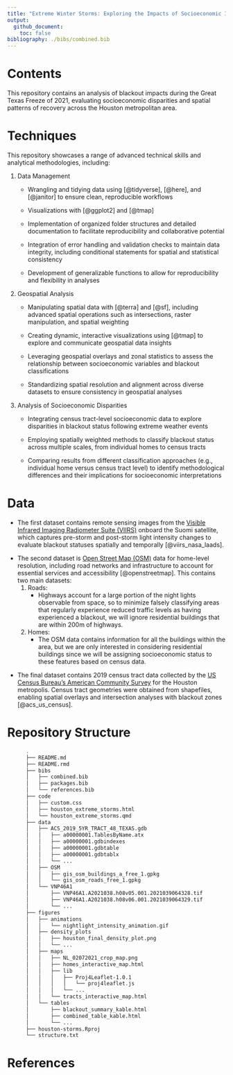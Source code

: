 ```yaml
---
title: "Extreme Winter Storms: Exploring the Impacts of Socioeconomic Inequalities in a Changing Climate"
output:
  github_document:
    toc: false
bibliography: ./bibs/combined.bib
---
```


# Contents

This repository contains an analysis of blackout impacts during the Great Texas Freeze of 2021, evaluating socioeconomic disparities and spatial patterns of recovery across the Houston metropolitan area.

# Techniques

This repository showcases a range of advanced technical skills and analytical methodologies, including:

1.  Data Management
    -   Wrangling and tidying data using [@tidyverse], [@here], and [@janitor] to ensure clean, reproducible workflows

    -   Visualizations with [@ggplot2] and [@tmap]

    -   Implementation of organized folder structures and detailed documentation to facilitate reproducibility and collaborative potential

    -   Integration of error handling and validation checks to maintain data integrity, including conditional statements for spatial and statistical consistency

    -   Development of generalizable functions to allow for reproducibility and flexibility in analyses
2.  Geospatial Analysis
    -   Manipulating spatial data with [@terra] and [@sf], including advanced spatial operations such as intersections, raster manipulation, and spatial weighting

    -   Creating dynamic, interactive visualizations using [@tmap] to explore and communicate geospatial data insights

    -   Leveraging geospatial overlays and zonal statistics to assess the relationship between socioeconomic variables and blackout classifications

    -   Standardizing spatial resolution and alignment across diverse datasets to ensure consistency in geospatial analyses
3.  Analysis of Socioeconomic Disparities
    -   Integrating census tract-level socioeconomic data to explore disparities in blackout status following extreme weather events

    -   Employing spatially weighted methods to classify blackout status across multiple scales, from individual homes to census tracts

    -   Comparing results from different classification approaches (e.g., individual home versus census tract level) to identify methodological differences and their implications for socioeconomic interpretations

# Data

-   The first dataset contains remote sensing images from the [Visible Infrared Imaging Radiometer Suite (VIIRS)](https://en.wikipedia.org/wiki/Visible_Infrared_Imaging_Radiometer_Suite) onboard the Suomi satellite, which captures pre-storm and post-storm light intensity changes to evaluate blackout statuses spatially and temporally [@viirs_nasa_laads].

<!-- -->

-   The second dataset is [Open Street Map (OSM)](https://www.openstreetmap.org/#map=4/38.01/-95.84) data for home-level resolution, including road networks and infrastructure to account for essential services and accessibility [@openstreetmap]. This contains two main datasets:
    1.  Roads:
        -   Highways account for a large portion of the night lights observable from space, so to minimize falsely classifying areas that regularly experience reduced traffic levels as having experienced a blackout, we will ignore residential buildings that are within 200m of highways.
    2.  Homes:
        -   The OSM data contains information for all the buildings within the area, but we are only interested in considering residential buildings since we will be assigning socioeconomic status to these features based on census data.

<!-- -->

-   The final dataset contains 2019 census tract data collected by the [US Census Bureau's American Community Survey](https://www.census.gov/programs-surveys/acs) for the Houston metropolis. Census tract geometries were obtained from shapefiles, enabling spatial overlays and intersection analyses with blackout zones [@acs_us_census].

# Repository Structure

``` bash
      .
      ├── README.md
      ├── README.rmd
      ├── bibs
      │   ├── combined.bib
      │   ├── packages.bib
      │   └── references.bib
      ├── code
      │   ├── custom.css
      │   ├── houston_extreme_storms.html
      │   └── houston_extreme_storms.qmd
      ├── data
      │   ├── ACS_2019_5YR_TRACT_48_TEXAS.gdb
      │   │   ├── a00000001.TablesByName.atx
      │   │   ├── a00000001.gdbindexes
      │   │   ├── a00000001.gdbtable
      │   │   ├── a00000001.gdbtablx
      │   │   └── ...
      │   ├── OSM
      │   │   ├── gis_osm_buildings_a_free_1.gpkg
      │   │   └── gis_osm_roads_free_1.gpkg
      │   └── VNP46A1
      │       ├── VNP46A1.A2021038.h08v05.001.2021039064328.tif
      │       ├── VNP46A1.A2021038.h08v06.001.2021039064329.tif
      │       └── ...
      ├── figures
      │   ├── animations
      │   │   └── nightlight_intensity_animation.gif
      │   ├── density_plots
      │   │   ├── houston_final_density_plot.png
      │   │   └── ...
      │   ├── maps
      │   │   ├── NL_02072021_crop_map.png
      │   │   ├── homes_interactive_map.html
      │   │   ├── lib
      │   │   │   ├── Proj4Leaflet-1.0.1
      │   │   │   │   └── proj4leaflet.js
      │   │   │   └── ...
      │   │   └── tracts_interactive_map.html
      │   └── tables
      │       ├── blackout_summary_kable.html
      │       ├── combined_table_kable.html
      │       └── ...
      ├── houston-storms.Rproj
      └── structure.txt
```

# References
